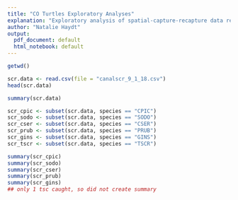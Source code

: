 ```yaml
---
title: "CO Turtles Exploratory Analyses"
explanation: "Exploratory analysis of spatial-capture-recapture data recorded summer 2018"
author: "Natalie Haydt"
output:
  pdf_document: default
  html_notebook: default
---
```




```r
getwd()
```

```r
scr.data <- read.csv(file = "canalscr_9_1_18.csv")
head(scr.data)
```

```r
summary(scr.data)
```

```r
scr_cpic <- subset(scr.data, species == "CPIC")
scr_sodo <- subset(scr.data, species == "SODO")
scr_cser <- subset(scr.data, species == "CSER")
scr_prub <- subset(scr.data, species == "PRUB")
scr_gins <- subset(scr.data, species == "GINS")
scr_tscr <- subset(scr.data, species == "TSCR")
```

```r
summary(scr_cpic)
summary(scr_sodo)
summary(scr_cser)
summary(scr_prub)
summary(scr_gins)
## only 1 tsc caught, so did not create summary
```
```r

```

```r

```

```r

```

```r

```

```r

```



